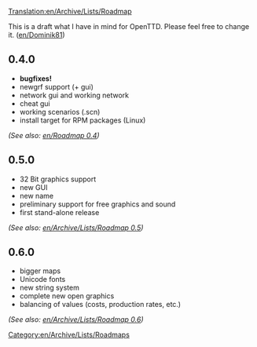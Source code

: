 [[Translation:en/Archive/Lists/Roadmap]]
[[Category:en/Archive/Lists/Roadmaps]]

This is a draft what I have in mind for OpenTTD. Please feel free to change it. ([[en/Dominik81]])

==0.4.0==
*'''bugfixes!'''
*newgrf support (+ gui)
*network gui and working network
*cheat gui
*working scenarios (.scn)
*install target for RPM packages (Linux)
''(See also: [[en/Roadmap 0.4]])''

==0.5.0==
*32 Bit graphics support
*new GUI
*new name
*preliminary support for free graphics and sound
*first stand-alone release
''(See also: [[en/Archive/Lists/Roadmap 0.5]])''

==0.6.0==
*bigger maps
*Unicode fonts
*new string system
*complete new open graphics
*balancing of values (costs, production rates, etc.)
''(See also: [[en/Archive/Lists/Roadmap 0.6]])''